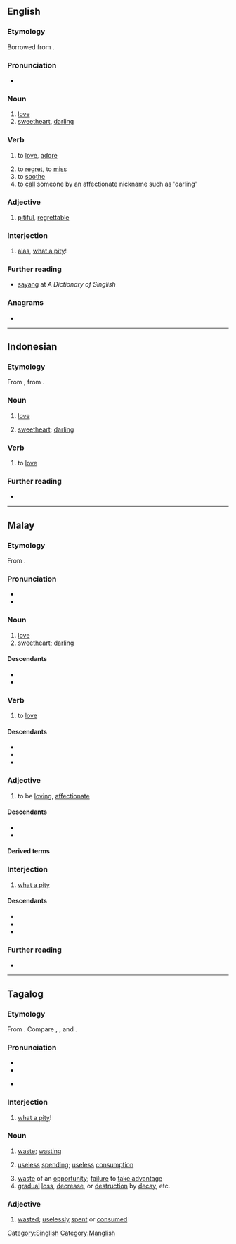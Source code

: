 ==English==

===Etymology===
Borrowed from {{bor|en|ms|sayang}}.

===Pronunciation===
* {{a|Singapore English|Malaysian English}} {{IPA|en|/ˈsʌɪjɑŋ/}}

===Noun===
{{en-noun|-}} {{term-label|en|Singapore|Malaysia|colloquial}}
# [[love]]
# [[sweetheart]], [[darling]]

===Verb===
{{head|en|verb|{{glossary|indeclinable}}}} {{term-label|en|Singapore|Malaysia|colloquial}}
# to [[love]], [[adore]]
#: {{ux|en|He does '''sayang''' me a lot}}
# to [[regret]], to [[miss]] {{gloss|regret the absence of}}
# to [[soothe]]
# to [[call]] someone by an affectionate nickname such as 'darling'

===Adjective===
{{en-adj}} {{term-label|en|Singapore|Malaysia|colloquial}}
# [[pitiful]], [[regrettable]]

===Interjection===
{{en-interjection}} {{term-label|en|Singapore|Malaysia|colloquial}}
# [[alas]], [[what a pity]]!

===Further reading===
* [http://www.mysmu.edu/faculty/jacklee/singlish_S.htm sayang] at ''A Dictionary of Singlish''

[[Category:Singlish]]
[[Category:Manglish]]

===Anagrams===
* {{anagrams|en|a=aagnsy|yagnas}}

----

==Indonesian==

===Etymology===
From {{inh|id|ms|sayang|t=[[yearning]]; [[longing]]; [[pitying]]; [[love]]; [[affection]]; it were a [[pity]]; [[alas]] that}}, from {{inh|id|poz-pro|*sayaŋ|gloss=too bad! it’s a pity! what a shame!}}.

===Noun===
{{id-noun}}

# [[love]]
#: {{syn|id|cinta|kasih}}
# [[sweetheart]]; [[darling]]

===Verb===
{{id-verb}}

# to [[love]]

===Further reading===
* {{R:KBBI Daring}}

----

==Malay==

===Etymology===
From {{inh|ms|poz-pro|*sayaŋ|gloss=too bad! it’s a pity! what a shame!}}.

===Pronunciation===
* {{rhymes|ms|aŋ|s=2}}
* {{rhymes|ms|jaŋ|s=2}}

===Noun===
{{ms-noun|j=سايڠ}}

# [[love]]
# [[sweetheart]]; [[darling]]

====Descendants====
* {{desc|id|sayang}}
* {{desc|en|bor=1|sayang}}

===Verb===
{{head|ms|verb}}

# to [[love]]

====Descendants====
* {{desc|id|sayang}}
* {{desc|en|bor=1|sayang}}
* {{desc|nan-hok|bor=1|[[捎央]], [[沙央]]|tr=sa-iang}}

===Adjective===
{{ms-adj|j=سايڠ}}

# to be [[loving]], [[affectionate]]

====Descendants====
* {{desc|id|sayang}}
* {{desc|en|bor=1|sayang}}

====Derived terms====
{{ms-der|21|40|121|131|150|210|221|222|330|340}}

===Interjection===
{{ms-interj|j=سايڠ}}

# [[what a pity]]

====Descendants====
* {{desc|id|sayang}}
* {{desc|en|bor=1|sayang}}
* {{desc|nan-hok|bor=1|[[捎央]], [[沙央]]|tr=sa-iang}}

===Further reading===
* {{R:PRPM}}

----

==Tagalog==

===Etymology===
From {{inh|tl|poz-pro|*sayaŋ|gloss=too bad! it’s a pity! what a shame!}}. Compare {{cog|bcl|sayang}}, {{cog|pam|sayang}}, and {{cog|ms|sayang}}.

===Pronunciation===
* {{hyph|tl|sa|yang}}
* {{tl-IPA}}
* {{tl-IPA|sayáng}} {{q|adjective}}

===Interjection===
{{head|tl|interjection}}

# [[what a pity]]!

===Noun===
{{tl-noun}}

# [[waste]]; [[wasting]] {{gl|of a resource, talent, etc.}}
#: {{syn|tl|pagsayang|pagkasayang}}
# [[useless]] [[spending]]; [[useless]] [[consumption]]
#: {{syn|tl|aksaya|pag-aksaya|pag-aaksaya}}
# [[waste]] of an [[opportunity]]; [[failure]] to [[take advantage]]
# [[gradual]] [[loss]], [[decrease]], or [[destruction]] by [[decay]], etc.

===Adjective===
{{tl-adj|head1=sayang|head2=sayáng}}

# [[wasted]]; [[uselessly]] [[spent]] or [[consumed]]
